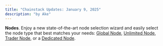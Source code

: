 ```yaml
---
title: "Chainstack Updates: January 9, 2025"
description: "by Ake"
---
```

**Nodes**. Enjoy a new state-of-the-art node selection wizard and easily select the node type that best matches your needs: [Global Node](/docs/global-elastic-node), [Unlimited Node](/docs/unlimited-node), [Trader Node](/docs/trader-node), or a [Dedicated Node](/docs/dedicated-node).
